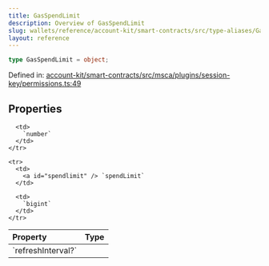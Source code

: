 ```yaml
---
title: GasSpendLimit
description: Overview of GasSpendLimit
slug: wallets/reference/account-kit/smart-contracts/src/type-aliases/GasSpendLimit
layout: reference
---
```


```ts
type GasSpendLimit = object;
```

Defined in: [account-kit/smart-contracts/src/msca/plugins/session-key/permissions.ts:49](https://github.com/alchemyplatform/aa-sdk/blob/4987bdd63823427c48ec21401b71fa3cfc2d0675/account-kit/smart-contracts/src/msca/plugins/session-key/permissions.ts#L49)

## Properties

<table>
  <thead>
    <tr>
      <th align="left">Property</th>
      <th align="left">Type</th>
    </tr>
  </thead>

  <tbody>
    <tr>
      <td>
        <a id="refreshinterval" /> `refreshInterval?`
      </td>

      <td>
        `number`
      </td>
    </tr>

    <tr>
      <td>
        <a id="spendlimit" /> `spendLimit`
      </td>

      <td>
        `bigint`
      </td>
    </tr>

  </tbody>
</table>
